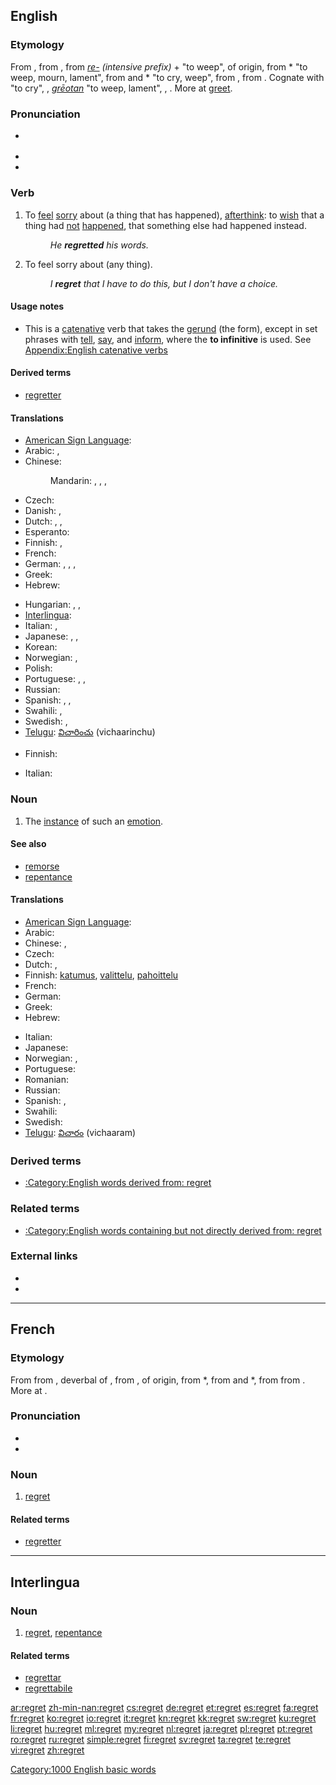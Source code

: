 {{wikipedia}}
==English==

===Etymology===
From {{etyl|enm}} {{term|regretten|regretten||lang=enm}}, from {{etyl|fro}} {{term|regreter||to lament}}, from ''[[re-]]'' ''(intensive prefix)'' + {{term||greter|lang=fro}} "to weep", of {{etyl|gem}} origin, from {{etyl|frk}} *{{term||grêtan||lang=frk}} "to weep, mourn, lament", from {{proto|Germanic|grētanan|to weep|lang=}} and {{etyl|frk|-}} *{{term||grêotan||lang=frk}} "to cry, weep", from {{proto|Germanic|griutanan|to weep, cry|lang=en}}, from {{proto|Indo-European|ghrew-|to weep, be sad|lang=en}}. Cognate with {{etyl|gmh|-}} {{term|grazan|grāzan||lang=goh}} "to cry", {{etyl|ang|-}} {{term|grætan|grǣtan|to weep, greet|sc=Latinx|lang=ang}}, {{etyl|ang|-}} ''[[greotan|grēotan]]'' "to weep, lament", {{etyl|non|-}} {{term|gráta||to weep, groan|lang=non}}, {{etyl|got|-}} {{term|𐌲𐍂𐌴𐍄𐌰𐌽||to weep|tr=gretan|lang=got|sc=Goth}}. More at [[greet]].

===Pronunciation===
* {{a|US}} {{IPA|/ɹiˈɡɹɛt/|/ɹəˈɡɹɛt/}}
* {{audio|en-us-regret.ogg|Audio (US)}}
* {{rhymes|ɛt}}

===Verb===
{{en-verb|regrett|ing}}

# To [[feel]] [[sorry]] about (a thing that has happened), [[afterthink]]: to [[wish]] that a thing had [[not]] [[happen]]ed, that something else had happened instead.
#: ''He '''regretted''' his words.''
# {{context|more generally}} To feel sorry about (any thing).
#: ''I '''regret''' that I have to do this, but I don't have a choice.''

====Usage notes====
* This is a [[catenative]] verb that takes the [[gerund]] (the {{term|-ing}} form), except in set phrases with [[tell]], [[say]], and [[inform]], where the '''to infinitive''' is used. See [[Appendix:English catenative verbs]]

====Derived terms====
* [[regretter]]

====Translations====
{{trans-top|feel sorry about some past thing}}
* [[American Sign Language]]: {{tø|ase|A@Chest-PalmBack CirclesVert}}
* Arabic: {{t|ar|تندم|tr=tanáddama}}, {{t|ar|ندم|tr=nádama}}
* Chinese:
*: Mandarin: {{t-|cmn|後悔|sc=Hani}}, {{t-|cmn|后悔|tr=hòuhuǐ|sc=Hani}}, {{t-|cmn|遺憾|sc=Hani}},  {{t-|cmn|遗憾|tr=yíhàn|sc=Hani}}
* Czech: {{t-|cs|litovat}}
* Danish: {{t-|da|angre}}, {{t+|da|fortryde}}
* Dutch: {{t+|nl|betreuren}}, {{t+|nl|spijten}}, {{t-|nl|berouwen}}
* Esperanto: {{t-|eo|bedaŭri|xs=Esperanto}}
* Finnish: {{t-|fi|olla pahoillaan}}, {{t+|fi|katua}}
* French: {{t+|fr|regretter}}
* German: {{t+|de|bedauern}}, {{t+|de|bereuen}}, {{t|de|Leid tun}}, {{t|de|leidtun }}
* Greek: {{t+|el|μετανιώνω}}
* Hebrew: {{t|he|הצטער|tr=hitsta'ér}}
{{trans-mid}}
* Hungarian: {{t+|hu|sajnál}}, {{t+|hu|megbán}}, {{t+|hu|bán}}
* [[Interlingua]]: {{t-|ia|lamentar|xs=Interlingua}}
* Italian: {{t-|it|rimpiangere}}, {{t-|it|rammaricarsi}}
* Japanese: {{t+|ja|後悔|alt=後悔する|tr=kōkai-suru}}, {{t|ja|悔いる|tr=kuiru}}, {{t+|ja|残念|alt=残念に思う|tr=ざんねんにおもう, zannen-ni omou}}
* Korean: {{t+|ko|후회하다|tr=huhoe-hada|sc=Hang}}
* Norwegian: {{t-|no|beklage}}, {{t+|no|angre}}
* Polish: {{t-|pl|żałować}}
* Portuguese: {{t+|pt|arrepender-se}}, {{t+|pt|lamentar}}, 
* Russian: {{t+|ru|сожалеть|tr=sožalét’}}
* Spanish: {{t-|es|lamentar}}, {{t+|es|sentir}}, {{t|es|arrepentir}}
* Swahili: {{t+|sw|sikitiko|xs=Swahili}}, {{t+|sw|juto|xs=Swahili}}
* Swedish: {{t|sv|beklaga}}, {{t|sv|ångra}}
* [[Telugu]]: [[విచారించు]] (vichaarinchu)
{{trans-bottom}}

{{trans-top|to feel sorry about anything}}
* Finnish: {{t-|fi|olla pahoillaan}}
{{trans-mid}}
* Italian: {{t|it|rammaricarsi}}
{{trans-bottom}}

===Noun===
{{en-noun}}

# The [[instance]] of such an [[emotion]].

====See also====
* [[remorse]]
* [[repentance]]

====Translations====
{{trans-top|instance of such an emotion}}
* [[American Sign Language]]: {{tø|ase|A@Chest-PalmBack CirclesVert}}
* Arabic: {{t|ar|أسف|m|tr='ásaf}}
* Chinese: {{zh-tsp|遺憾|遗憾|yíhàn}}, {{zh-tsp|後悔|后悔|hòuhuǐ}}
* Czech: {{t-|cs|lítost|f}}
* Dutch: {{t+|nl|spijt|f}}, {{t+|nl|berouw|n}}
* Finnish: [[katumus]], [[valittelu]], [[pahoittelu]]
* French: {{t+|fr|regret|m}}
* German: {{t+|de|Reue|f}}
* Greek: {{t+|el|λύπη|f}}
* Hebrew: {{t+|he|חרטה|f|tr=harata}}
{{trans-mid}}
* Italian: {{t-|it|rammarico|m}}
* Japanese: {{t+|ja|後悔|tr=kōkai}}
* Norwegian: {{t-|no|beklagelse|m}}, {{t+|no|anger|m}}
* Portuguese: {{t+|pt|pesar|m}}
* Romanian: {{t+|ro|regret|n}}
* Russian: {{t+|ru|сожаление|n|tr=sožalénije}}
* Spanish: {{t-|es|pesar|m}}, {{t|es|arrepentimiento|m}}
* Swahili: {{t+|sw|sikitiko|xs=Swahili}}
* Swedish: {{t|sv|ånger|c}}
* [[Telugu]]: [[విచారం]] (vichaaram)
{{trans-bottom}}

===Derived terms===
* [[:Category:English words derived from: regret]]

===Related terms===
* [[:Category:English words containing but not directly derived from: regret]]

===External links===
* {{R:Webster 1913}}
* {{R:Century 1911}}

[[Category:1000 English basic words]]

----

==French==

===Etymology===
From {{etyl|frm|fr}} {{term|regret|lang=frm}} from {{etyl|fro|fr}} {{term|regret|regret|lamentation, complaint|lang=fro}}, deverbal of {{term|regreter||to lament|lang=fro}}, from {{prefix|re|tr1=intensive prefix|greter|tr2=to weep|lang=-}}, of {{etyl|gem|fr}} origin, from {{etyl|frk|fr}} *{{term||grêtan|to weep, mourn, lament|lang=frk}}, from {{proto|Germanic|grǣtanan|to weep|lang=fr}} and {{frk|fr}} *{{term||grêotan|to cry, weep|lang=frk}}, from {{proto|Germanic|griutanan|to weep, cry|lang=fr}} from {{proto|Indo-European|ghrew-|to weep, be sad|lang=fr}}. More at {{l|en|regret}}.

===Pronunciation===
* {{IPA|lang=fr|/ʁə.ɡʁɛ/}}
* {{audio|Fr-regret.ogg|Audio}}

===Noun===
{{fr-noun|m}}

# [[regret#English|regret]]

====Related terms====
* [[regretter]]

----

==Interlingua==

===Noun===
{{ia-noun}}

# [[regret]], [[repentance]]

====Related terms====
* [[regrettar]]
* [[regrettabile]]

[[ar:regret]]
[[zh-min-nan:regret]]
[[cs:regret]]
[[de:regret]]
[[et:regret]]
[[es:regret]]
[[fa:regret]]
[[fr:regret]]
[[ko:regret]]
[[io:regret]]
[[it:regret]]
[[kn:regret]]
[[kk:regret]]
[[sw:regret]]
[[ku:regret]]
[[li:regret]]
[[hu:regret]]
[[ml:regret]]
[[my:regret]]
[[nl:regret]]
[[ja:regret]]
[[pl:regret]]
[[pt:regret]]
[[ro:regret]]
[[ru:regret]]
[[simple:regret]]
[[fi:regret]]
[[sv:regret]]
[[ta:regret]]
[[te:regret]]
[[vi:regret]]
[[zh:regret]]